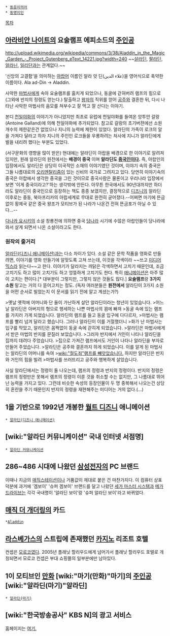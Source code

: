  * [[동음이의어]]
 * [[동명이인]]

[[목차]]
== [[아라비안 나이트]]의 요술램프 에피소드의 [[주인공]] ==
http://upload.wikimedia.org/wikipedia/commons/3/38/Aladdin_in_the_Magic_Garden_-_Project_Gutenberg_eText_14221.jpg?width=240 ~~[[살라딘]], [[팔라딘]], [[알라닌]], [[일리단]]과는 관계없다.~~

'신앙의 고결함'을 의미하는 [[아랍어]] 이름인 알라 앗 딘(علاء الدين)을 영어식으로 축약한 이름이다. Ala ad-Din → Aladdin. 

사악한 [[마법사]]에게 속아 요술램프를 훔치게 되었으나, 동굴에 갇혀버려 램프의 힘으로(그외에 반지의 정령도 얻는다.) 탈출하고 [[왕자]]의 직위를 얻어 [[공주]]와 결혼한 뒤, 다시 나타난 사악한 마법사의 음모를 쳐부수고 잘 먹고 잘 산다는 이야기.

본디 [[천일야화]]의 이야기가 아니었지만 최초로 유럽에 천일야화를 들여온 앙투안 갈랑(Antoine Galland)에 의해 천일야화에 추가되었다. 참고로 갈랑의 초기버젼에선 소원 개수의 제한같은건 없었으나 지니의 능력에 제한이 있었다. 알라딘의 가족이 로크의 알을 가져다 달라고 하자 지니의 주인인 로크들을 우롱하려는 처사에 지니가 알라딘에게 벌을 내리려 했다는 부분도 있었다.

(서구문화의 영향을 많이 받은) 현대에는 알라딘이 아랍을 배경으로 한 이야기로 알려져 있지만, 원래 알라딘의 원전에서는 '''배경이 중국''' 이며 '''알라딘도 [[중국인]]이다.''' 즉, 아랍인의 입장에서도 알라딘은 상당히 이국적인 소재의 이야기였던 것이며, 이야기 속의 중국은 그들 나름대로의 [[오리엔탈리즘]]이 있는 신비의 국가로 그려지고 있다. 당연히 이야기속의 중국은 아랍에서 생각한 중국을 그린 것이므로 중국사람은 물론이고 우리나라 입장에서 보면 '이게 중국이라고?'하는 생각밖에 안든다. 아무튼 한국에서도 90년대까지만 하더라도 알라딘이 중국인으로 등장하는 책도 종종 보였지만, 결정적으로 [[디즈니]]의 알라딘 이후로는 중동, 북아프리카의 아랍세계로 무대로 완전히 굳어졌다.--어쩌면 마기에 뜬금없이 황제국 같은 중국 왕조가 모티브가 된 나라가 나온건 전혀 뜬금포가 아닐 수 있다...--

[[다나카 요시키]]의 소설 창룡전에 의하면 중국 [[당]]나라 시기에 수많은 아랍인들이 당나라에 와서 살게 되면서 나온 소설이라고도 한다.
=== 원작의 줄거리 ===
[[알라딘(디즈니 애니메이션)]]과는 다소 차이가 있다. 소설 같은 문학 작품을 영화로 만들려면, 이야기를 영화 만들기에 알맞도록 고쳐 쓰는데, 이것을 각색이라 ~~쓰고 [[미디어 믹스]]라 읽는다~~고 한다.
이야기가 달라지는 까닭은 각색하면서 고치기 때문인데, 조금 고치기도 하고 많이 고치기도 하고 엉뚱하게 고치기도 한다.
특히 [[애니메이션]]은 아주 많이 고치는 편이다.[* 대부분이 그렇지만, 그렇지 않은 것들도 많다.] '''요술램프'''랑 '''3가지 소원''' 말고는 거의 다 뜯어고치는 정도. (독자 여러분들은 '''원전에서''' 알라딘이 3가지 소원을 어떤 순서로 빌었는지 이 문서를 읽기 전에 알고 계셨는가?)

>옛날 옛적에 어머니와 단 둘이 가난하게 살던 알라딘이라는 청년이 있었습니다.
>어느 날 알라딘은 아버지의 형으로 행세하는 나쁜 마법사의 꾐에 빠져
>동굴 속에 있는 램프를 가지러 가게 되었습니다. 알라딘의 램프를 들고 동굴 입구에 다다르자,
>마법사는 램프를 빨리 넘겨 달라고 했습니다. 그러나 알라딘이 이를 거절했더니
>화가 난 마법사는 입구를 막았고, 알리딘은 꼼짝없이 동굴 속에 갇히게 되었습니다.
>알라딘은 마법사에게서 받은 마법의 반지를 문질러 보았습니다.
>그러자 반지에서 거인이 나타나 알라딘을 집까지 데려다 주었습니다.
>집으로 가져간 램프에서도 거인이 나타나 알라딘을 부자로 만들어 주었습니다.
>알라딘은 공주와 결혼까지 하게 되었습니다. 이를 알게 된 마법사는 알라딘의 어머니를 속여
>[[wiki:"절도죄"램프를 빼앗았습니다.]] 하지만 알라딘은 반지와 거인의 힘을 빌려
>마법사를 쓰러뜨리고 공주와 행복하게 살았습니다.

사실 알라딘에서는 정령이 둘 나오는데, 램프의 정령과 반지의 정령이다. 반지의 정령은 램프의 정령만은 못해서 램프의 정령이 이룬 것을 취소할 수는 없지만, 그 나름대로 뛰어난 능력을 가지고 있다. 그런데 비슷한 속성의 등장인물이 두 명 중복해서 나오는건 상당히 혼란을 주기 때문인지 반지의 정령을 재현해주는 미디어는 거의 없다.(…)
== 1을 기반으로 1992년 개봉한 [[월트 디즈니]] 애니메이션 ==
 * [[알라딘(디즈니 애니메이션)]]
== [wiki:"알라딘 커뮤니케이션" 국내 인터넷 서점명] ==
 * [[알라딘 커뮤니케이션]]
== 286~486 시대에 나왔던 [[삼성전자]]의 PC 브랜드 ==
이때나 지금의 [[매직스테이션]]이나 거품값이 제대로 붙은 건 마찬가지다. 이 컴퓨터 상표 덕분에 과거에 '겜보이' '슈퍼 겜보이' 브랜드를 달고 나왔던 [[세가 마스터 시스템]]과 [[메가드라이브]]는 각각 국내명이 '알라딘 보이'랑 '슈퍼 알라딘 보이'라고 바뀌었다.
== [[매직 더 개더링]]의 카드 ==
 *[[Aladdin]]
== [[라스베가스]]의 스트립에 존재했던 [[카지노]] 리조트 호텔 ==
컨셉은 [[모로코]]였다. 2005년 플래닛 할리우드에게 넘어가서 플래닛 할리우드 호텔로 개칭되면서 모로코 컨셉은 부대 쇼핑몰의 일부분에만 남아있다.
== 1이 모티브인 [[만화]] [wiki:"마기(만화)"마기]의 [[주인공]] [wiki:"알라딘(마기)"알라딘] ==
 * [[알라딘(마기)]]
== [wiki:"한국방송공사" KBS N]의 광고 서비스 == 
홈페이지는 [http://www.kbsnalladin.co.kr 여기.]
